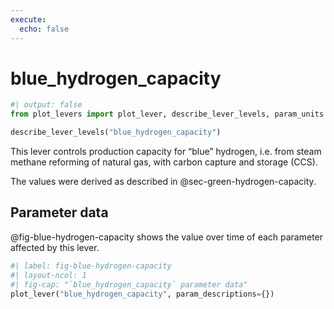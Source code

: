 ```yaml
---
execute:
  echo: false
---
```


# blue_hydrogen_capacity

```python
#| output: false
from plot_levers import plot_lever, describe_lever_levels, param_units
```

```python
describe_lever_levels("blue_hydrogen_capacity")
```

This lever controls production capacity for "blue" hydrogen, i.e. from steam methane reforming of natural gas, with carbon capture and storage (CCS).

The values were derived as described in @sec-green-hydrogen-capacity.

## Parameter data

@fig-blue-hydrogen-capacity shows the value over time of each parameter affected by this lever.

```python
#| label: fig-blue-hydrogen-capacity
#| layout-ncol: 1
#| fig-cap: "`blue_hydrogen_capacity` parameter data"
plot_lever("blue_hydrogen_capacity", param_descriptions={})
```
